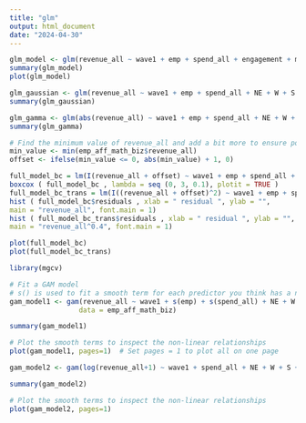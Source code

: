 ```yaml
---
title: "glm"
output: html_document
date: "2024-04-30"
---
```


```r
glm_model <- glm(revenue_all ~ wave1 + emp + spend_all + engagement + merchants_all + NE + W + S, data = emp_aff_math_biz)
summary(glm_model)
plot(glm_model)
```

```r
glm_gaussian <- glm(revenue_all ~ wave1 + emp + spend_all + NE + W + S + merchants_all + engagement, data = emp_aff_math_biz, family = gaussian())
summary(glm_gaussian)
```
```r
glm_gamma <- glm(abs(revenue_all) ~ wave1 + emp + spend_all + NE + W + S + merchants_all + engagement, data = emp_aff_math_biz, family = Gamma(link = "log"))
summary(glm_gamma)
```

```r
# Find the minimum value of revenue_all and add a bit more to ensure positivity
min_value <- min(emp_aff_math_biz$revenue_all)
offset <- ifelse(min_value <= 0, abs(min_value) + 1, 0)

full_model_bc = lm(I(revenue_all + offset) ~ wave1 + emp + spend_all + NE + W + S + merchants_all + engagement, data = emp_aff_math_biz)
boxcox ( full_model_bc , lambda = seq (0, 3, 0.1), plotit = TRUE )
full_model_bc_trans = lm(I((revenue_all + offset)^2) ~ wave1 + emp + spend_all + NE + W + S + merchants_all + engagement, data = emp_aff_math_biz)
hist ( full_model_bc$residuals , xlab = " residual ", ylab = "",
main = "revenue_all", font.main = 1)
hist ( full_model_bc_trans$residuals , xlab = " residual ", ylab = "",
main = "revenue_all^0.4", font.main = 1)
```
```r
plot(full_model_bc)
plot(full_model_bc_trans)
```

```r
library(mgcv)

# Fit a GAM model
# s() is used to fit a smooth term for each predictor you think has a non-linear relationship
gam_model1 <- gam(revenue_all ~ wave1 + s(emp) + s(spend_all) + NE + W + S + s(merchants_all) + s(engagement), 
                 data = emp_aff_math_biz)

summary(gam_model1)

# Plot the smooth terms to inspect the non-linear relationships
plot(gam_model1, pages=1)  # Set pages = 1 to plot all on one page
```
```r
gam_model2 <- gam(log(revenue_all+1) ~ wave1 + spend_all + NE + W + S + engagement + merchants_food_accommodation + merchants_other_services + s(merchants_retail) + s(emp) + s(merchants_professional) + s(merchants_health), data = emp_aff_math_biz)

summary(gam_model2)

# Plot the smooth terms to inspect the non-linear relationships
plot(gam_model2, pages=1)
```
